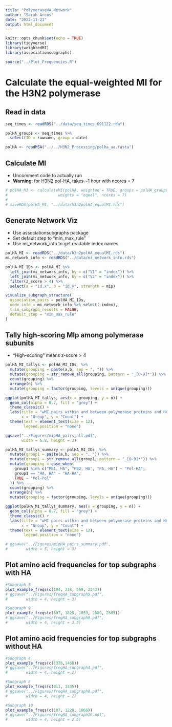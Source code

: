 ```yaml
---
title: "PolymeraseHA_Network"
author: "Sarah Arcos"
date: "2022-11-21"
output: html_document
---
```


```r
knitr::opts_chunk$set(echo = TRUE)
library(tidyverse)
library(weightedMI)
library(associationsubgraphs)

source("../Plot_Frequencies.R")
```

# Calculate the equal-weighted MI for the H3N2 polymerase

## Read in data

```r
seq_times <- readRDS("../data/seq_times_091122.rda")

polHA_groups <- seq_times %>%
  select(ID = rowname, group = date)

polHA <- readMSA("../../H3N2_Processing/polha_aa.fasta")
```

## Calculate MI

 - Uncomment code to actually run
 - **Warning**: for H3N2 pol-HA, takes ~1 hour with ncores = 7

```r
# polHA_MI <- calculateMI(polHA, weighted = TRUE, groups = polHA_groups,
#                      weights = "equal", ncores = 7)
# 
# saveRDS(polHA_MI, "../data/h3n2polHA_equalMI.rds")
```


## Generate Network Viz

 - Use associationsubgraphs package
 - Set default step to "min_max_rule"
 - Use mi_network_info to get readable index names

```r
polHA_MI <- readRDS("../data/h3n2polHA_equalMI.rds")
mi_network_info <- readRDS("../data/mi_network_info.rds")

polHA_MI_IDs <- polHA_MI %>%
  left_join(mi_network_info, by = c("V1" = "index")) %>%
  left_join(mi_network_info, by = c("V2" = "index")) %>%
  filter(z_score > 4) %>%
  select(a = "id.x", b = "id.y", strength = mip)

visualize_subgraph_structure(
  association_pairs = polHA_MI_IDs,
  node_info = mi_network_info %>% select(-index),
  trim_subgraph_results = FALSE,
  default_step = "min_max_rule"
)

```



## Tally high-scoring MIp among polymerase subunits

 - "High-scoring" means z-score > 4

```r
polHA_MI_tallys <- polHA_MI_IDs  %>%
  mutate(grouping = paste(a,b, sep = ", ")) %>%
  mutate(grouping = str_remove_all(grouping, pattern = "_[0-9]*")) %>%
  count(grouping) %>%
  arrange(n) %>% 
  mutate(grouping = factor(grouping, levels = unique(grouping)))

ggplot(polHA_MI_tallys, aes(x = grouping, y = n)) +
  geom_col(alpha = 0.7, fill = "grey") +
  theme_classic() +
  labs(title = "wMI pairs within and between polymerase proteins and HA",
       x = "Group", y = "Count") +
  theme(text = element_text(size = 12),
        legend.position = "none")

ggsave("../Figures/mipHA_pairs_all.pdf",
       width = 6.8, height = 3)

polHA_MI_tallys_summary <- polHA_MI_IDs  %>%
  mutate(group1 = paste(a,b, sep = ", ")) %>%
  mutate(group1 = str_remove_all(group1, pattern = "_[0-9]*")) %>%
  mutate(grouping = case_when(
    group1 %in% c("PB1, HA", "PB2, HA", "PA, HA") ~ "Pol-HA",
    group1 == "HA, HA" ~ "HA-HA",
    TRUE ~ "Pol-Pol"
  )) %>%
  count(grouping) %>%
  arrange(n) %>% 
  mutate(grouping = factor(grouping, levels = unique(grouping)))

ggplot(polHA_MI_tallys_summary, aes(x = grouping, y = n)) +
  geom_col(alpha = 0.7, fill = "grey") +
  theme_classic() +
  labs(title = "wMI pairs within and between polymerase proteins and HA",
       x = "Group", y = "Count") +
  theme(text = element_text(size = 12),
        legend.position = "none")

# ggsave("../Figures/mipHA_pairs_summary.pdf",
#        width = 5, height = 3)
```

## Plot amino acid frequencies for top subgraphs with HA

```r
#Subgraph 5
plot_example_freqs(c(194, 338, 569, 2243))
# ggsave("../Figures/freqHA_subgraph5.pdf",
#        width = 4, height = 3)

#Subgraph 9
plot_example_freqs(c(697, 1828, 1859, 2089, 2305))
# ggsave("../Figures/freqHA_subgraph9.pdf",
#        width = 4, height = 3.5)
```

## Plot amino acid frequencies for top subgraphs without HA

```r
#Subgraph 4
plot_example_freqs(c(1378,1468))
# ggsave("../Figures/freqHA_subgraph4.pdf",
#        width = 4, height = 2)

#Subgraph 8
plot_example_freqs(c(811, 1335))
# ggsave("../Figures/freqHA_subgraph8.pdf",
#        width = 4, height = 2)

#Subgraph 10
plot_example_freqs(c(107, 1228, 1866))
# ggsave("../Figures/freqHA_subgraph10.pdf",
#        width = 4, height = 2.5)
```


